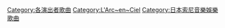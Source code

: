 [[Category:各演出者歌曲|Category:各演出者歌曲]]
[[Category:L'Arc~en~Ciel|Category:L'Arc~en~Ciel]]
[[Category:日本索尼音樂娛樂歌曲|Category:日本索尼音樂娛樂歌曲]]